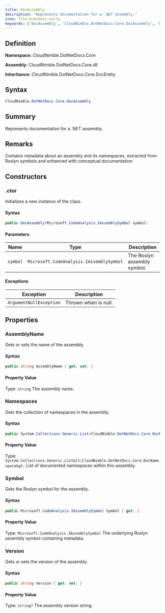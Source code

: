 ```yaml
---
title: DocAssembly
description: "Represents documentation for a .NET assembly."
icon: file-brackets-curly
keywords: ['DocAssembly', 'CloudNimble.DotNetDocs.Core.DocAssembly', 'CloudNimble.DotNetDocs.Core', 'class', 'CloudNimble.DotNetDocs.Core.DocEntity']
---
```


## Definition

**Namespace:** CloudNimble.DotNetDocs.Core

**Assembly:** CloudNimble.DotNetDocs.Core.dll

**Inheritance:** CloudNimble.DotNetDocs.Core.DocEntity

## Syntax

```csharp
CloudNimble.DotNetDocs.Core.DocAssembly
```

## Summary

Represents documentation for a .NET assembly.

## Remarks

Contains metadata about an assembly and its namespaces, extracted from Roslyn symbols and enhanced
            with conceptual documentation.

## Constructors

### .ctor

Initializes a new instance of the  class.

#### Syntax

```csharp
public DocAssembly(Microsoft.CodeAnalysis.IAssemblySymbol symbol)
```

#### Parameters

| Name | Type | Description |
|------|------|-------------|
| `symbol` | `Microsoft.CodeAnalysis.IAssemblySymbol` | The Roslyn assembly symbol. |

#### Exceptions

| Exception | Description |
|-----------|-------------|
| `ArgumentNullException` | Thrown when  is null. |

## Properties

### AssemblyName

Gets or sets the name of the assembly.

#### Syntax

```csharp
public string AssemblyName { get; set; }
```

#### Property Value

Type: `string`
The assembly name.

### Namespaces

Gets the collection of namespaces in the assembly.

#### Syntax

```csharp
public System.Collections.Generic.List<CloudNimble.DotNetDocs.Core.DocNamespace> Namespaces { get; }
```

#### Property Value

Type: `System.Collections.Generic.List&lt;CloudNimble.DotNetDocs.Core.DocNamespace&gt;`
List of documented namespaces within this assembly.

### Symbol

Gets the Roslyn symbol for the assembly.

#### Syntax

```csharp
public Microsoft.CodeAnalysis.IAssemblySymbol Symbol { get; }
```

#### Property Value

Type: `Microsoft.CodeAnalysis.IAssemblySymbol`
The underlying Roslyn assembly symbol containing metadata.

### Version

Gets or sets the version of the assembly.

#### Syntax

```csharp
public string Version { get; set; }
```

#### Property Value

Type: `string?`
The assembly version string.

